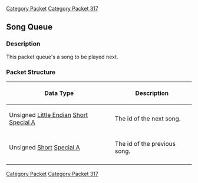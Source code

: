 [[Category Packet]]
[[Category Packet 317]]
== Song Queue ==

=== Description ===

This packet queue's a song to be played next.

=== Packet Structure ===
{|border=2
! Data Type
! Description
|-
| Unsigned [[Data Types#Little Endian|Little Endian]] [[Data Types#Standard data types|Short]] [[Data Types#Non Standard Data Types|Special A]]
| The id of the next song.
|-
| Unsigned [[Data Types#Standard data types|Short]] [[Data Types#Non Standard Data Types|Special A]]
| The id of the previous song.
|-
|}
[[Category Packet]] [[Category Packet 317]]